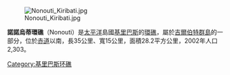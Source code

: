 [[Image:Nonouti_Kiribati.jpg|thumb]]

'''諾諾烏蒂環礁'''（Nonouti）是[[太平洋|太平洋]]島國[[基里巴斯|基里巴斯]]的[[環礁|環礁]]，屬於[[吉爾伯特群島|吉爾伯特群島]]的一部分，位於[[赤道|赤道]]以南，長35公里、寬15公里，面積28.2平方公里，2002年人口2,303。

{{coord|0|37|S|174|22|E|display=title|source:eswiki}}
{{commonscat}}
{{Kiribati-stub}}
{{normdaten}}
[[Category:基里巴斯环礁|Category:基里巴斯环礁]]